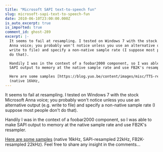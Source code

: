 ```yaml
---
title: "Microsoft SAPI text-to-speech fun"
slug: microsoft-sapi-text-to-speech-fun
date: 2010-06-10T23:00:00.000Z
is_auto_excerpt: true
is_imported: true
comment_id: ghost-289
excerpt: |-
  It seems to fail at resampling. I tested on Windows 7 with the stock Microsoft
  Anna voice; you probably won't notice unless you use an alternative output (e.g.
  write to file) and specify a non-native sample rate (I suppose most people don't
  do that).

  Handily I was in the context of a foobar2000 component, so I was able to make
  SAPI output to memory at the native sample rate and use FB2K's resampler.

  Here are some samples [https://blog.yuo.be/content/images/misc/TTS-resample.7z]
  (native 16kHz,
---
```



It seems to fail at resampling. I tested on Windows 7 with the stock Microsoft
Anna voice; you probably won't notice unless you use an alternative output (e.g.
write to file) and specify a non-native sample rate (I suppose most people don't
do that).

Handily I was in the context of a foobar2000 component, so I was able to make
SAPI output to memory at the native sample rate and use FB2K's resampler.

<a href={TTS_resample_7z}>Here are some samples</a> (native 16kHz,
SAPI-resampled 22kHz, FB2K-resampled 22kHz). Feel free to share any insight in
the comments...
